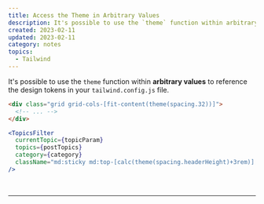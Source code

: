```yaml
---
title: Access the Theme in Arbitrary Values
description: It's possible to use the `theme` function within arbitrary values to reference the design tokens in your `tailwind.config.js` file.
created: 2023-02-11
updated: 2023-02-11
category: notes
topics:
  - Tailwind
---
```


It's possible to use the `theme` function within **arbitrary values** to reference the design tokens in your `tailwind.config.js` file.

```html /theme/
<div class="grid grid-cols-[fit-content(theme(spacing.32))]">
  <!-- ... -->
</div>
```

```jsx /theme/
<TopicsFilter
  currentTopic={topicParam}
  topics={postTopics}
  category={category}
  className="md:sticky md:top-[calc(theme(spacing.headerHeight)+3rem)] md:[grid-area:filter]"
/>
```

<br />

<TailwindDocs />

---

<LastUpdated updated={updated} />
